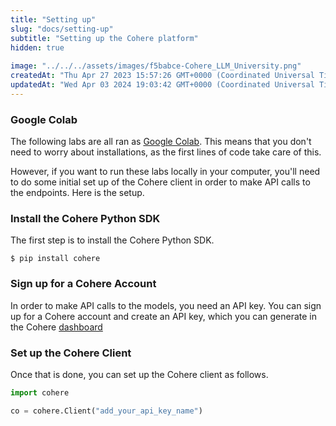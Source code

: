 ```yaml
---
title: "Setting up"
slug: "docs/setting-up"
subtitle: "Setting up the Cohere platform"
hidden: true
 
image: "../../../assets/images/f5babce-Cohere_LLM_University.png"
createdAt: "Thu Apr 27 2023 15:57:26 GMT+0000 (Coordinated Universal Time)"
updatedAt: "Wed Apr 03 2024 19:03:42 GMT+0000 (Coordinated Universal Time)"
---
```

### Google Colab

The following labs are all ran as <a target="_blank" href="https://colab.research.google.com/">Google Colab</a>. This means that you don't need to worry about installations, as the first lines of code take care of this.

However, if you want to run these labs locally in your computer, you'll need to do some initial set up of the Cohere client in order to make API calls to the endpoints. Here is the setup.

### Install the Cohere Python SDK

The first step is to install the Cohere Python SDK.

```
$ pip install cohere
```

### Sign up for a Cohere Account

In order to make API calls to the models, you need an API key. You can sign up for a Cohere account and create an API key, which you can generate in the Cohere <a target="_blank" href="https://dashboard.cohere.com/register?ref=txt.cohere.com&amp;__hstc=14363112.fb39cf5aec47995e64cd26603e2e04d9.1682489949734.1683512904818.1683517385804.31&amp;__hssc=14363112.54.1683517385804&amp;__hsfp=3640182760">dashboard</a>

### Set up the Cohere Client

Once that is done, you can set up the Cohere client as follows.

```python PYTHON
import cohere

co = cohere.Client("add_your_api_key_name")
```

